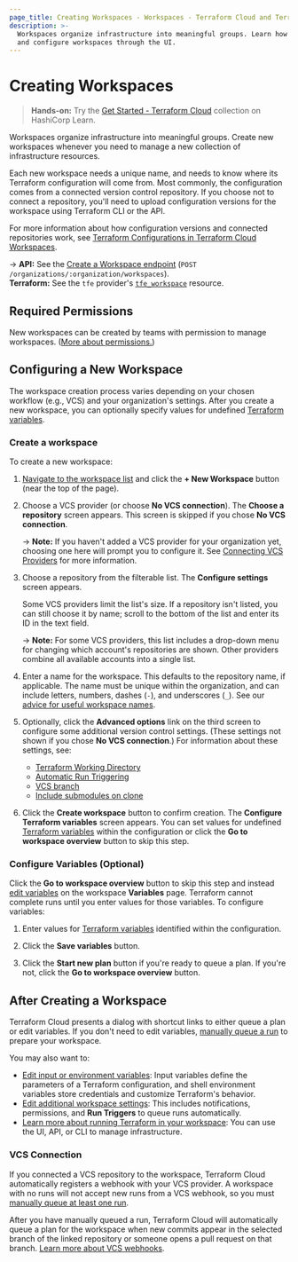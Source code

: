 ```yaml
---
page_title: Creating Workspaces - Workspaces - Terraform Cloud and Terraform Enterprise
description: >-
  Workspaces organize infrastructure into meaningful groups. Learn how to create
  and configure workspaces through the UI.
---
```


# Creating Workspaces

> **Hands-on:** Try the [Get Started - Terraform Cloud](https://learn.hashicorp.com/collections/terraform/cloud-get-started?utm_source=WEBSITE&utm_medium=WEB_IO&utm_offer=ARTICLE_PAGE&utm_content=DOCS) collection on HashiCorp Learn.

Workspaces organize infrastructure into meaningful groups. Create new workspaces whenever you need to manage a new collection of infrastructure resources.

Each new workspace needs a unique name, and needs to know where its Terraform configuration will come from. Most commonly, the configuration comes from a connected version control repository. If you choose not to connect a repository, you'll need to upload configuration versions for the workspace using Terraform CLI or the API.

For more information about how configuration versions and connected repositories work, see [Terraform Configurations in Terraform Cloud Workspaces](/cloud-docs/workspaces/configurations).

-> **API:** See the [Create a Workspace endpoint](/cloud-docs/api-docs/workspaces#create-a-workspace) (`POST /organizations/:organization/workspaces`). <br/>
**Terraform:** See the `tfe` provider's [`tfe_workspace`](https://registry.terraform.io/providers/hashicorp/tfe/latest/docs/resources/workspace) resource.

## Required Permissions

New workspaces can be created by teams with permission to manage workspaces. ([More about permissions.](/cloud-docs/users-teams-organizations/permissions))

[permissions-citation]: #intentionally-unused---keep-for-maintainers

## Configuring a New Workspace

[workdir]: /cloud-docs/workspaces/settings#terraform-working-directory

[trigger]: /cloud-docs/workspaces/settings/vcs#automatic-run-triggering

[branch]: /cloud-docs/workspaces/settings/vcs#vcs-branch

[submodules]: /cloud-docs/workspaces/settings/vcs#include-submodules-on-clone

The workspace creation process varies depending on your chosen workflow (e.g., VCS) and your organization's settings. After you create a new workspace, you can optionally specify values for undefined [Terraform variables](/cloud-docs/workspaces/variables#terraform-variables).

### Create a workspace

To create a new workspace:

1. [Navigate to the workspace list](/cloud-docs/workspaces/#listing-and-filtering-workspaces) and click the **+ New Workspace** button (near the top of the page).

1. Choose a VCS provider (or choose **No VCS connection**). The **Choose a repository** screen appears. This screen is skipped if you chose **No VCS connection**.

   -> **Note:** If you haven't added a VCS provider for your organization yet, choosing one here will prompt you to configure it. See [Connecting VCS Providers](/cloud-docs/vcs) for more information.

1. Choose a repository from the filterable list. The **Configure settings** screen appears.

   Some VCS providers limit the list's size. If a repository isn't listed, you can still choose it by name; scroll to the bottom of the list and enter its ID in the text field.

   -> **Note:** For some VCS providers, this list includes a drop-down menu for changing which account's repositories are shown. Other providers combine all available accounts into a single list.

1. Enter a name for the workspace. This defaults to the repository name, if applicable. The name must be unique within the organization, and can include letters, numbers, dashes (`-`), and underscores (`_`). See our [advice for useful workspace names](/cloud-docs/workspaces/naming).

1. Optionally, click the **Advanced options** link on the third screen to configure some additional version control settings. (These settings not shown if you chose **No VCS connection**.) For information about these settings, see:
   - [Terraform Working Directory][workdir]
   - [Automatic Run Triggering][trigger]
   - [VCS branch][branch]
   - [Include submodules on clone][submodules]

1. Click the **Create workspace** button to confirm creation. The **Configure Terraform variables** screen appears. You can set values for undefined [Terraform variables](/cloud-docs/workspaces/variables#terraform-variables) within the configuration or click the **Go to workspace overview** button to skip this step.

### Configure Variables (Optional)

Click the **Go to workspace overview** button to skip this step and instead [edit variables](/cloud-docs/workspaces/variables/managing-variables#edit-a-variable) on the workspace **Variables** page. Terraform cannot complete runs until you enter values for those variables. To configure variables:

1. Enter values for [Terraform variables](/cloud-docs/workspaces/variables#terraform-variables) identified within the configuration.

1. Click the **Save variables** button.

1. Click the **Start new plan** button if you're ready to queue a plan. If you're not, click the **Go to workspace overview** button.

## After Creating a Workspace

Terraform Cloud presents a dialog with shortcut links to either queue a plan or edit variables. If you don't need to edit variables, [manually queue a run](/cloud-docs/run/ui#manually-starting-runs) to prepare your workspace.

You may also want to:

- [Edit input or environment variables](/cloud-docs/workspaces/variables): Input variables define the parameters of a Terraform configuration, and shell environment variables store credentials and customize Terraform's behavior.
- [Edit additional workspace settings](/cloud-docs/workspaces/settings): This includes notifications, permissions, and **Run Triggers** to queue runs automatically.
- [Learn more about running Terraform in your workspace](/cloud-docs/run): You can use the UI, API, or CLI to manage infrastructure.

### VCS Connection

If you connected a VCS repository to the workspace, Terraform Cloud automatically registers a webhook with your VCS provider. A workspace with no runs will not accept new runs from a VCS webhook, so you must [manually queue at least one run](/cloud-docs/run/ui#manually-starting-runs).

After you have manually queued a run, Terraform Cloud will automatically queue a plan for the workspace when new commits appear in the selected branch of the linked repository or someone opens a pull request on that branch. [Learn more about VCS webhooks](/cloud-docs/vcs/#webhooks).
